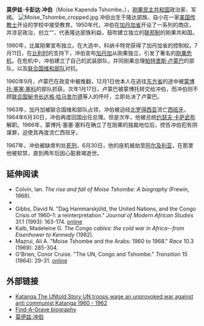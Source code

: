 {{Infobox officeholder
|name			= 莫伊兹·冲伯
|image			= [[File:Moïse_Tshombe_at_the_Belgo-Congolese_Round_Table_Conference.jpg|200px]]
|caption                = 莫伊兹·冲伯在比利时和刚果圆桌会议上，1960年1月
|office1		= [[刚果民主共和国总理|刚果民主共和国总理]]
|term_start1		= 1964年7月10日
|term_end1		= 1965年10月13日
|president1		= [[约瑟夫·卡萨武布|约瑟夫·卡萨武布]]
|predecessor1		= [[齐里尔·阿多拉|齐里尔·阿多拉]]
|successor1		= [[埃瓦里斯·金巴|埃瓦里斯·金巴]]
|birth_date		= 1919年11月10日
|birth_place		= {{flag|比属刚果}}穆松巴
|death_date		= {{death date and age|df=yes|1969|6|29|1919|11|10}}
|death_place		= {{flag|Algeria}}[[阿尔及尔|阿尔及尔]]
|party			= 加丹加部族联盟
|religion                    = [[基督教|基督教]]
|native_name=Moïse Tshombe}}
'''莫伊兹·卡彭达·冲伯'''（Moise Kapenda Tshombe，{{bd|1919年|11月10日|1969年|6月29日|catIdx=T}}），[[刚果民主共和国|刚果民主共和国]]政治家、军阀。
[[File:Moise_Tshombe_cropped.jpg|thumb]]
冲伯出生于隆达部族，自小在一家[[美国|美国]][[传教士|传教士]]开设的学校中接受教育。1950年代，冲伯在[[加丹加省|加丹加省]]开设了一系列的商店，并涉足政治，创立“{{Link-en|加丹加部族联盟|CONAKAT}}”，代表隆达部族利益，鼓吹建立独立的[[联邦制|联邦制]]的刚果共和国。

1960年，比属刚果宣布独立。在大选中，科纳卡特党获得了加丹加省的控制权。7月11日，在[[比利时|比利时]]的支持下，冲伯宣布[[加丹加|加丹加]]从刚果独立，引发了著名的[[刚果危机|刚果危机]]。在危机中，冲伯建立了自己的武装部队，并同刚果总理[[帕特里斯·卢蒙巴|帕特里斯·卢蒙巴]]的部队，以及[[联合国维和部队|联合国维和部队]]对抗。

1960年9月，卢蒙巴在政变中被推翻，12月1日他本人在逃往[[东开赛省|东方省]]的途中被[[蒙博托·塞塞·塞科|蒙博托·塞塞·塞科]]的部队抓获。次年1月17日，卢蒙巴被蒙博托转交给冲伯，而冲伯则不顾[[联合国秘书长|联合国秘书长]][[达格·哈马舍尔德|达格·哈马舍尔德]]等人的呼吁，立即处决了卢蒙巴。

1963年，加丹加被联合国维和部队占领，冲伯被迫经[[赞比亚|北罗得西亚]]流亡[[西班牙|西班牙]]。1964年6月30日，冲伯再度回国出任总理。但是次年，他被总统[[约瑟夫·卡萨武布|约瑟夫·卡萨武布]]解职。1966年，蒙博托·塞塞·塞科在确立了在刚果的独裁地位后，控告冲伯犯有阴谋罪，迫使其再度流亡西班牙。

1967年，冲伯被缺席判处[[死刑|死刑]]，6月30日，他的座机被劫至[[阿尔及利亚|阿尔及利亚]]，在那里他被软禁，直到两年后因心脏衰竭逝世。

==延伸阅读==
{{refbegin}}
* Colvin, Ian. ''The rise and fall of Moise Tshombe: A biography'' (Frewin, 1968).
*{{cite book |author=De Witte, Ludo |title=The Assassination of Lumumba |publisher=Verso |year=2003 |isbn=1-85984-410-3}}
* Gibbs, David N. "Dag Hammarskjöld, the United Nations, and the Congo Crisis of 1960–1: a reinterpretation." ''Journal of Modern African Studies'' 31.1 (1993): 163-174. [https://www.jstor.org/stable/161349 online] {{Wayback|url=https://www.jstor.org/stable/161349 |date=20200808034822 }}
* Kalb, Madeleine G. ''The Congo cables: the cold war in Africa--from Eisenhower to Kennedy'' (1982).
* Mazrui, Ali A. "Moise Tshombe and the Arabs: 1960 to 1968." ''Race'' 10.3 (1969): 285-304.
* O'Brien, Conor Cruise. "The UN, Congo and Tshombe." ''Transition'' 15 (1964): 29-31. [https://www.jstor.org/stable/2934364 online] {{Wayback|url=https://www.jstor.org/stable/2934364 |date=20200808033058 }}

{{refend}}

== 外部链接 ==
* [https://web.archive.org/web/20080109003053/http://video.google.co.uk/videoplay?docid=-8735850819535310414 Katanga The UNtold Story UN troops wage an unprovoked war against anti communist Katanga 1960 - 1962]
* [http://www.findagrave.com/cgi-bin/fg.cgi?page=gr&GRid=4997 Find-A-Grave biography] {{Wayback|url=http://www.findagrave.com/cgi-bin/fg.cgi?page=gr&GRid=4997 |date=20161202053038 }}
* [https://web.archive.org/web/20060905080310/http://www.nlongi.be/le-katanga.php 莫伊兹·冲伯]
{{Authority control}}